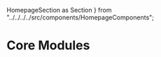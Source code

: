   HomepageSection as Section
} from "../../../../src/components/HomepageComponents";

# Core Modules

<Section
  title="Modules define most of the logic of Cosmos SDK applications. Developers compose modules together using the Cosmos SDK to build their custom application-specific blockchains."
  id="web-sdks"
  hasSubSections
>
  <ComponentsGrid />
</Section>
